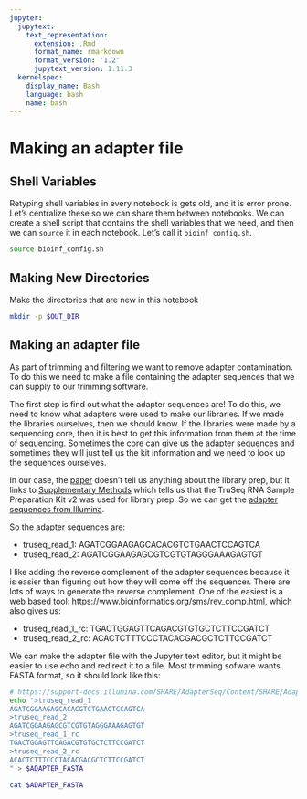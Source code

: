 ```yaml
---
jupyter:
  jupytext:
    text_representation:
      extension: .Rmd
      format_name: rmarkdown
      format_version: '1.2'
      jupytext_version: 1.11.3
  kernelspec:
    display_name: Bash
    language: bash
    name: bash
---
```


<!-- #region -->
# Making an adapter file


## Shell Variables
Retyping shell variables in every notebook is gets old, and it is error prone.  Let's centralize these so we can share them between notebooks.  We can create a shell script that contains the shell variables that we need, and then we can `source` it in each notebook.  Let's call it `bioinf_config.sh`.
<!-- #endregion -->

```bash
source bioinf_config.sh
```

## Making New Directories
Make the directories that are new in this notebook

```bash
mkdir -p $OUT_DIR
```

## Making an adapter file
As part of trimming and filtering we want to remove adapter contamination. To do this we need to make a file containing the adapter sequences that we can supply to our trimming software.

The first step is find out what the adapter sequences are! To do this, we need to know what adapters were used to make our libraries. If we made the libraries ourselves, then we should know. If the libraries were made by a sequencing core, then it is best to get this information from them at the time of sequencing. Sometimes the core can give us the adapter sequences and sometimes they will just tell us the kit information and we need to look up the sequences ourselves.

In our case, the [paper](https://pubmed.ncbi.nlm.nih.gov/33597266/) doesn't tell us anything about the library prep, but it links to [Supplementary Methods](https://www.ncbi.nlm.nih.gov/pmc/articles/PMC8130008/bin/NIHMS1696940-supplement-Supplemental_material_Fin.docx) which tells us that the TruSeq RNA Sample Preparation Kit v2 was used for library prep. So we can get the [adapter sequences from Illumina](https://support-docs.illumina.com/SHARE/AdapterSeq/Content/SHARE/AdapterSeq/TruSeq/CDIndexes.htm).

So the adapter sequences are:

- truseq_read_1: AGATCGGAAGAGCACACGTCTGAACTCCAGTCA
- truseq_read_2: AGATCGGAAGAGCGTCGTGTAGGGAAAGAGTGT
    
I like adding the reverse complement of the adapter sequences because it is easier than figuring out how they will come off the sequencer.  There are lots of ways to generate the reverse complement.  One of the easiest is a web based tool: https://www.bioinformatics.org/sms/rev_comp.html, which also gives us:

- truseq_read_1_rc: TGACTGGAGTTCAGACGTGTGCTCTTCCGATCT
- truseq_read_2_rc: ACACTCTTTCCCTACACGACGCTCTTCCGATCT

We can make the adapter file with the Jupyter text editor, but it might be easier to use echo and redirect it to a file. Most trimming sofware wants FASTA format, so it should look like this:

```bash
# https://support-docs.illumina.com/SHARE/AdapterSeq/Content/SHARE/AdapterSeq/TruSeq/CDIndexes.htm
echo ">truseq_read_1
AGATCGGAAGAGCACACGTCTGAACTCCAGTCA
>truseq_read_2
AGATCGGAAGAGCGTCGTGTAGGGAAAGAGTGT
>truseq_read_1_rc
TGACTGGAGTTCAGACGTGTGCTCTTCCGATCT
>truseq_read_2_rc
ACACTCTTTCCCTACACGACGCTCTTCCGATCT
" > $ADAPTER_FASTA
```

```bash
cat $ADAPTER_FASTA
```
